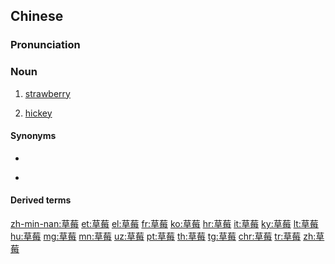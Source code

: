 ==Chinese==
{{zh-forms}}

===Pronunciation===
{{zh-pron
|m=cǎoméi
|c=cou2 mui4-2,cou2 mui4
|h=pfs=chhó-mòi
|md=chāu-muòi
|mn=xm,zz,tw:chháu-m̂/xm,qz:chháu-mûi/xm,zz:chhó-m̂/xm:chhó-mûi/zz:chháu-môe/zz:chhó-môe
|cat=n
}}

===Noun===
{{zh-noun}}

# [[strawberry]]
# {{lb|zh|slang}} [[hickey]]
#: {{zh-x|他 在 我 脖子{zi} 上 種{zhòng} 草莓。|He gave me a '''hickey''' on my neck. (''lit.'' He planted a strawberry on my neck.)}}

====Synonyms====
* {{sense|strawberry}}
{{zh-dial}}
* {{sense|hickey}} {{zh-l|吻痕}}

====Derived terms====
{{zh-der|草莓族}}

{{zh-cat|Fruits}}

[[zh-min-nan:草莓]]
[[et:草莓]]
[[el:草莓]]
[[fr:草莓]]
[[ko:草莓]]
[[hr:草莓]]
[[it:草莓]]
[[ky:草莓]]
[[lt:草莓]]
[[hu:草莓]]
[[mg:草莓]]
[[mn:草莓]]
[[uz:草莓]]
[[pt:草莓]]
[[th:草莓]]
[[tg:草莓]]
[[chr:草莓]]
[[tr:草莓]]
[[zh:草莓]]